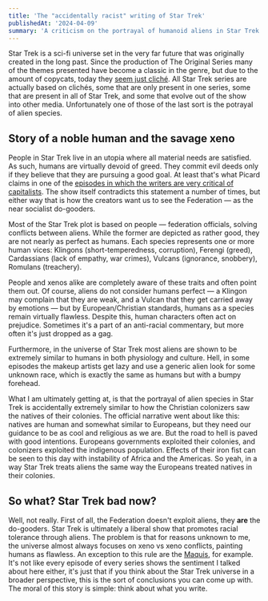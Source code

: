 ```yaml
---
title: 'The "accidentally racist" writing of Star Trek'
publishedAt: '2024-04-09'
summary: 'A criticism on the portrayal of humanoid aliens in Star Trek'
---
```


Star Trek is a sci-fi universe set in the very far future that was originally created in the long past. 
Since the production of The Original Series many of the themes presented have become a classic in the genre, 
but due to the amount of copycats, today they [seem just cliché](https://www.ex-astris-scientia.org/inconsistencies/cliches1.htm).
All Star Trek series are actually based on clichés, some that are only present in one series, 
some that are present in all of Star Trek, and some that evolve out of the show into other media.
Unfortunately one of those of the last sort is the potrayal of alien species.

## Story of a noble human and the savage xeno

People in Star Trek live in an utopia where all material needs are satisfied. 
As such, humans are virtually devoid of greed. 
They commit evil deeds only if they believe that they are pursuing a good goal. 
At least that's what Picard claims in one of the [episodes in which the writers are very critical of capitalists](https://memory-alpha.fandom.com/wiki/The_Neutral_Zone_(episode)).
The show itself contradicts this statement a number of times, but either way that is how the creators want us to see the Federation —
as the near socialist do-gooders.

Most of the Star Trek plot is based on people — federation officials, solving conflicts between aliens. 
While the former are depicted as rather good, they are not nearly as perfect as humans. 
Each species represents one or more human vices: Klingons (short-temperedness, corruption), Ferengi (greed),
Cardassians (lack of empathy, war crimes), Vulcans (ignorance, snobbery), Romulans (treachery).

People and xenos alike are completely aware of these traits and often point them out.
Of course, aliens do not consider humans perfect — a Klingon may complain that they are weak,
and a Vulcan that they get carried away by emotions — but by European/Christian standards,
humans as a species remain virtually flawless. Despite this, human characters often act on prejudice. 
Sometimes it's a part of an anti-racial commentary, but more often it's just dropped as a gag.

Furthermore, in the universe of Star Trek most aliens are shown to be extremely similar to humans in both physiology and culture.
Hell, in some episodes the makeup artists get lazy and use a generic alien look for some unknown race, 
which is exactly the same as humans but with a bumpy forehead.

What I am ultimately getting at, is that the portrayal of alien species in Star Trek is accidentally extremely similar
to how the Christian colonizers saw the natives of their colonies.
The official narrative went about like this: natives are human and somewhat similar to Europeans, 
but they need our guidance to be as cool and religious as we are. But the road to hell is paved with good intentions. 
Europeans governments exploited their colonies, and colonizers exploited the indigenous population. 
Effects of their iron fist can be seen to this day with instability of Africa and the Americas. 
So yeah, in a way Star Trek treats aliens the same way the Europeans treated natives in their colonies.

## So what? Star Trek bad now?

Well, not really. First of all, the Federation doesn't exploit aliens, they **are** the do-gooders.
Star Trek is ultimately a liberal show that promotes racial tolerance through aliens. 
The problem is that for reasons unknown to me, the universe almost always focuses on xeno vs xeno conflicts, 
painting humans as flawless. An exception to this rule are the [Maquis](https://memory-alpha.fandom.com/wiki/Maquis),
for example. It's not like every episode of every series shows the sentiment I talked about here either,
it's just that if you think about the Star Trek universe in a broader perspective, 
this is the sort of conclusions you can come up with. The moral of this story is simple: think about what you write.